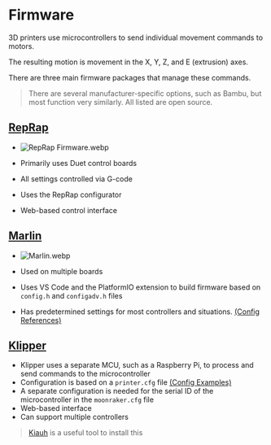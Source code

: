 # Firmware

3D printers use microcontrollers to send individual movement commands to motors.

The resulting motion is movement in the X, Y, Z, and E (extrusion) axes.

There are three main firmware packages that manage these commands.  
> There are several manufacturer-specific options, such as Bambu, but most function very similarly. All listed are open source.

## [RepRap](https://configtool.reprapfirmware.org/)
- ![RepRap Firmware.webp](https://cdn.jsdelivr.net/gh/JamesD3d/info3dimages@main/i/Printers/ReoRap%20Firmware.webp)

- Primarily uses Duet control boards
- All settings controlled via G-code
- Uses the RepRap configurator
- Web-based control interface

## [Marlin](https://marlinfw.org/)
- ![Marlin.webp](https://cdn.jsdelivr.net/gh/JamesD3d/info3dimages@main/i/Printers/Marlin.webp)

- Used on multiple boards
- Uses VS Code and the PlatformIO extension to build firmware based on `config.h` and `configadv.h` files
- Has predetermined settings for most controllers and situations. [(Config References)](https://github.com/MarlinFirmware/Configurations/tree/import-2.1.x/config/examples)

## [Klipper](https://www.klipper3d.org/)
- Klipper uses a separate MCU, such as a Raspberry Pi, to process and send commands to the microcontroller
- Configuration is based on a `printer.cfg` file [(Config Examples)](https://github.com/Klipper3d/klipper/tree/master/config)
- A separate configuration is needed for the serial ID of the microcontroller in the `moonraker.cfg` file
- Web-based interface
- Can support multiple controllers  
> [Kiauh](https://github.com/dw-0/kiauh) is a useful tool to install this
